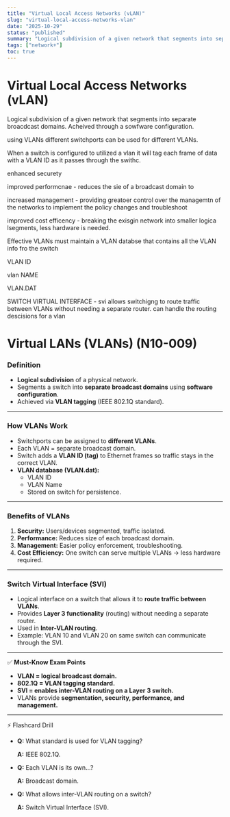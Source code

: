```yaml
---
title: "Virtual Local Access Networks (vLAN)"
slug: "virtual-local-access-networks-vlan"
date: "2025-10-29"
status: "published"
summary: "Logical subdivision of a given network that segments into separate broacdcast domains. Acheived through a sowfware configuration."
tags: ["network+"]
toc: true
---
```


# Virtual Local Access Networks (vLAN)

Logical subdivision of a given network that segments into separate broacdcast domains. Acheived through a sowfware configuration. 

using VLANs different switchports can be used for different VLANs. 

When a switch is configured to utilized a vlan it will tag each frame of data with a VLAN ID as it passes through the swithc. 

enhanced securety 

improved performcnae - reduces the sie of a broadcast domain to 

increased management - providing greatoer control over the managemtn of the networks to implement the policy changes and troubleshoot 

improved cost efficency - breaking the exisgin network into smaller logica lsegments, less hardware is needed. 

Effective VLANs must maintain a VLAN databse that contains all the VLAN info fro the switch 

VLAN ID 

vlan NAME 

VLAN.DAT

SWITCH VIRTUAL INTERFACE - svi allows switchigng to route traffic between VLANs without needing a separate router. can handle the routing descisions for a vlan

# Virtual LANs (VLANs) (N10-009)

### **Definition**

- **Logical subdivision** of a physical network.
- Segments a switch into **separate broadcast domains** using **software configuration**.
- Achieved via **VLAN tagging** (IEEE 802.1Q standard).

---

### **How VLANs Work**

- Switchports can be assigned to **different VLANs**.
- Each VLAN = separate broadcast domain.
- Switch adds a **VLAN ID (tag)** to Ethernet frames so traffic stays in the correct VLAN.
- **VLAN database (VLAN.dat):**
    - VLAN ID
    - VLAN Name
    - Stored on switch for persistence.

---

### **Benefits of VLANs**

1. **Security:** Users/devices segmented, traffic isolated.
2. **Performance:** Reduces size of each broadcast domain.
3. **Management:** Easier policy enforcement, troubleshooting.
4. **Cost Efficiency:** One switch can serve multiple VLANs → less hardware required.

---

### **Switch Virtual Interface (SVI)**

- Logical interface on a switch that allows it to **route traffic between VLANs**.
- Provides **Layer 3 functionality** (routing) without needing a separate router.
- Used in **Inter-VLAN routing**.
- Example: VLAN 10 and VLAN 20 on same switch can communicate through the SVI.

---

✅ **Must-Know Exam Points**

- **VLAN = logical broadcast domain.**
- **802.1Q = VLAN tagging standard.**
- **SVI = enables inter-VLAN routing on a Layer 3 switch.**
- VLANs provide **segmentation, security, performance, and management.**

---

⚡ Flashcard Drill

- **Q:** What standard is used for VLAN tagging?
    
    **A:** IEEE 802.1Q.
    
- **Q:** Each VLAN is its own…?
    
    **A:** Broadcast domain.
    
- **Q:** What allows inter-VLAN routing on a switch?
    
    **A:** Switch Virtual Interface (SVI).